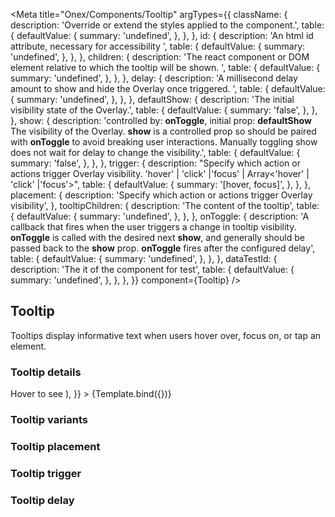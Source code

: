 

<Meta
  title="Onex/Components/Tooltip"
  argTypes={{
    className: {
      description: 'Override or extend the styles applied to the component.',
      table: {
        defaultValue: {
          summary: 'undefined',
        },
      },
    },
    id: {
      description: 'An html id attribute, necessary for accessibility ',
      table: {
        defaultValue: {
          summary: 'undefined',
        },
      },
    },
    children: {
      description:
        'The react component or DOM element relative to which the tooltip will be shown. ',
      table: {
        defaultValue: {
          summary: 'undefined',
        },
      },
    },
    delay: {
      description: 'A millisecond delay amount to show and hide the Overlay once triggered. ',
      table: {
        defaultValue: {
          summary: 'undefined',
        },
      },
    },
    defaultShow: {
      description: 'The initial visibility state of the Overlay.',
      table: {
        defaultValue: {
          summary: 'false',
        },
      },
    },
    show: {
      description:
        'controlled by: <b>onToggle</b>, initial prop: <b>defaultShow</b> The visibility of the Overlay. <b>show</b> is a controlled prop so should be paired with <b>onToggle</b> to avoid breaking user interactions. Manually toggling show does not wait for delay to change the visibility.',
      table: {
        defaultValue: {
          summary: 'false',
        },
      },
    },
    trigger: {
      description:
        "Specify which action or actions trigger Overlay visibility. 'hover' | 'click' |'focus' | Array<'hover' | 'click' |'focus'>",
      table: {
        defaultValue: {
          summary: '[hover, focus]',
        },
      },
    },
    placement: {
      description: 'Specify which action or actions trigger Overlay visibility',
    },
    tooltipChildren: {
      description: 'The content of the tooltip',
      table: {
        defaultValue: {
          summary: 'undefined',
        },
      },
    },
    onToggle: {
      description:
        'A callback that fires when the user triggers a change in tooltip visibility. <b>onToggle</b> is called with the desired next <b>show</b>, and generally should be passed back to the <b>show</b> prop. <b>onToggle</b> fires after the configured delay',
      table: {
        defaultValue: {
          summary: 'undefined',
        },
      },
    },
    dataTestId: {
      description: 'The it of the component for test',
      table: {
        defaultValue: {
          summary: 'undefined',
        },
      },
    },
  }}
  component={Tooltip}
/>


## Tooltip

Tooltips display informative text when users hover over, focus on, or tap an element.

### Tooltip details

<Canvas>
  <Story
    name="Demo"
    args={{
      id: 'demo-tooltip',
      variant: 'default',
      tooltipChildren: 'demo tooltip',
      className: 'onex-demo-tooltip',
      delay: {show: 100, hide: 1000},
      defaultShow: false,
      dataTestId: 'demo-tooltip-id',
      trigger: 'hover',
      children: (
        <Lozenge type="default" size="lg">
          Hover to see
        </Lozenge>
      ),
    }}
  >
    {Template.bind({})}
  </Story>
</Canvas>

<ArgsTable story="Demo"/>

### Tooltip variants

<Canvas>
  <Story name="Default" story={stories.Default}/>
</Canvas>

### Tooltip placement

<Canvas>
  <Story name="Left" story={stories.Left}/>
  <Story name="Top" story={stories.Top}/>
  <Story name="Right" story={stories.Right}/>
  <Story name="Bottom" story={stories.Bottom}/>
</Canvas>

### Tooltip trigger

<Canvas>
  <Story name="Hover" story={stories.Hover}/>
  <Story name="Focus" story={stories.Focus}/>
  <Story name="Click" story={stories.Click}/>
</Canvas>

### Tooltip delay

<Canvas>
  <Story name="ShowDelay1000ms" story={stories.ShowDelay1000ms}/>
  <Story name="HideDelay2000ms" story={stories.HideDelay2000ms}/>
</Canvas>
